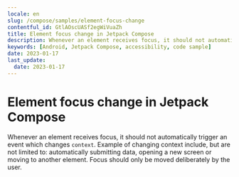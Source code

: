 ```yaml
---
locale: en
slug: /compose/samples/element-focus-change
contentful_id: GtlAOscUASf2egWiVuaZh
title: Element focus change in Jetpack Compose
description: Whenever an element receives focus, it should not automatically trigger an event which changes context.
keywords: [Android, Jetpack Compose, accessibility, code sample]
date: 2023-01-17
last_update:
  date: 2023-01-17
---
```


# Element focus change in Jetpack Compose

Whenever an element receives focus, it should not automatically trigger an event which changes `context`. Example of changing context include, but are not limited to: automatically submitting data, opening a new screen or moving to another element. Focus should only be moved deliberately by the user.

<CodeSample id="element-focus" platform="compose" locale="en"/>
